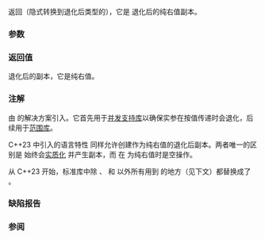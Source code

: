 {{title|''decay-copy''}}
{{cpp/standard library/navbar}}
{{dcl begin}}
{{dcl rev multi|since1=c++11|notes1={{mark expos}}|dcl1=
template&lt; class T &gt;
typename std::decay&lt;T&gt;::type decay-copy( T&amp;&amp; value );
|since2=c++20|notes2={{mark expos}}|dcl2=
template&lt; class T &gt;
    requires std::convertible_to&lt;T, std::decay_t&lt;T&gt;&gt;
constexpr std::decay_t&lt;T&gt; decay-copy( T&amp;&amp; value )
    noexcept(std::is_nothrow_convertible_v&lt;T, std::decay_t&lt;T&gt;&gt;);
}}
{{dcl end}}

返回（隐式转换到退化后类型的）{{c|std::forward&lt;T&gt;(value)}}，它是 {{c|value}} 退化后的纯右值副本。

===参数===
{{par begin}}
{{par|value|要复制的值}}
{{par end}}

===返回值===
{{c|value}} 退化后的副本，它是纯右值。

===注解===
{{tti|decay-copy}} 由 {{lwg|929}} 的解决方案引入。它首先用于[[cpp/thread|并发支持库]]以确保实参在按值传递时会退化，后续用于[[cpp/ranges|范围库]]。

C++23 中引入的语言特性 {{ltt|cpp/language/explicit cast|auto}}{{c/core|(x)}} 同样允许创建作为纯右值的退化后副本。两者唯一的区别是 {{tti|decay-copy}} 始终会[[cpp/language/implicit conversion#临时量实质化|实质化]] {{c|value}} 并产生副本，而 {{c|auto(expr)}} 在 {{c|expr}} 为纯右值时是空操作。

从 C++23 开始，标准库中除 {{ltt|cpp/ranges/all_view|views::all}}、{{l2tt|cpp/ranges/take_view}} 和 {{l2tt|cpp/ranges/drop_view}} 以外所有用到 {{tti|decay-copy}} 的地方（见下文）都替换成了 {{c/core|auto(x)}}。

===缺陷报告===
{{dr list begin}}
{{dr list item|wg=lwg|dr=3724|std=C++20|before={{tti|decay-copy}} 没有受到约束|after=补充约束}}
{{dr list end}}

===参阅===
{{dsc begin}}
{{dsc inc|cpp/thread/thread/dsc constructor}}
{{dsc inc|cpp/thread/jthread/dsc constructor}}
{{dsc inc|cpp/thread/dsc async}}
{{dsc inc|cpp/ranges/dsc begin}}
{{dsc inc|cpp/ranges/dsc end}}
{{dsc inc|cpp/ranges/dsc rbegin}}
{{dsc inc|cpp/ranges/dsc rend}}
{{dsc inc|cpp/ranges/dsc size}}
{{dsc inc|cpp/ranges/dsc data}}
{{dsc inc|cpp/ranges/dsc all_view}}
{{dsc inc|cpp/ranges/dsc take_view}}
{{dsc inc|cpp/ranges/dsc drop_view}}
{{dsc end}}

{{langlinks|ar|de|en|es|fr|it|ja|pt|ru}}